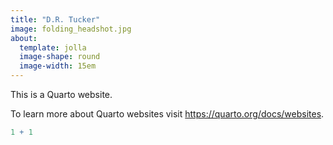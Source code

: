 ```yaml
---
title: "D.R. Tucker"
image: folding_headshot.jpg
about:
  template: jolla
  image-shape: round
  image-width: 15em
---
```


This is a Quarto website.

To learn more about Quarto websites visit <https://quarto.org/docs/websites>.

```r
1 + 1
```
